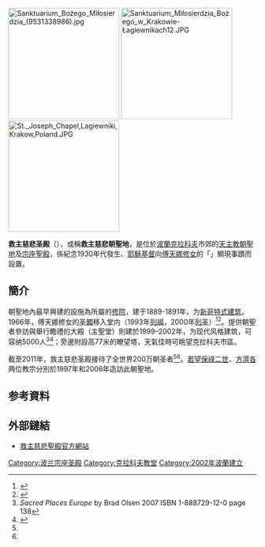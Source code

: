 [[File:Sanktuarium_Bożego_Miłosierdzia_(9531338986).jpg|225px]]
[[File:Sanktuarium_Miłosierdzia_Bożego_w_Krakowie-Łagiewnikach12.JPG|225px]]
[[File:St._Joseph_Chapel,Lagiewniki,Krakow,Poland.JPG|225px]]

'''救主慈悲圣殿'''（{{lang-pl|Sanktuarium Bożego Miłosierdzia}}），或稱'''救主慈悲朝聖地'''，是位於[[波蘭|波蘭]][[克拉科夫|克拉科夫]]市郊{{link-pl|瓦蓋夫尼基 (克拉科夫)|Łagiewniki (Kraków)|瓦蓋夫尼基}}的[[天主教|天主教]][[朝聖地|朝聖地]]及[[宗座聖殿|宗座聖殿]]，係紀念1930年代發生、[[耶穌基督|耶穌基督]]向[[玛利亚·傅天娜·克瓦尔斯卡|傅天娜修女]]的「{{link-en|救主慈悲|Divine Mercy}}」顯現事蹟而設置。

== 簡介 ==
朝聖地內最早興建的設施為{{link-en|仁慈之母女修會|Congregation of the Sisters of Our Lady of Mercy}}所屬的[[修院|修院]]，建于1889-1891年，为[[新哥特式建筑|新哥特式建筑]]。1966年，傅天娜修女的[[圣髑|圣髑]]移入堂内（1993年[[列福|列福]]，2000年[[列圣|列圣]]）<ref name="vatican-1">{{Cite web |url=http://www.vatican.va/holy_father/john_paul_ii/homilies/2002/documents/hf_jp-ii_hom_20020817_shrine-divine-mercy_en.html |title=Vatican website: ''Dedication of the Shrine of Divine Mercy Kraków-Łagiewniki August 2002'' |accessdate=2015-01-26 |archive-date=2011-11-05 |archive-url=https://web.archive.org/web/20111105015109/http://www.vatican.va/holy_father/john_paul_ii/homilies/2002/documents/hf_jp-ii_hom_20020817_shrine-divine-mercy_en.html |dead-url=no }}</ref><ref name="vatican-2">{{Cite web |url=http://www.vatican.va/holy_father/john_paul_ii/travels/documents/hf_jp-ii_spe_07061997_sr-faustina_en.html |title=Vatican website: ''Apostolic Journey address by Pope John Paul II at the Shrine, June 7 1997'' |accessdate=2015-01-26 |archive-date=2011-11-10 |archive-url=https://web.archive.org/web/20111110071523/http://www.vatican.va/holy_father/john_paul_ii/travels/documents/hf_jp-ii_spe_07061997_sr-faustina_en.html |dead-url=no }}</ref>。提供朝聖者參訪與舉行瞻禮的大殿（主聖堂）則建於1999–2002年，为现代风格建筑，可容纳5000人<ref name="Olsen">''Sacred Places Europe'' by Brad Olsen 2007 ISBN 1-888729-12-0 page 138</ref><ref name="Meera">{{cite book | url=http://books.google.ca/books?id=glrLioBQ3QkC&pg=PA53&dq=%2251.+Basilica+of+Divine+Mercy%22&hl=en&ei=GQ4XTq7iIZLSiAKPpqHSBQ&sa=X&oi=book_result&ct=result&resnum=1&ved=0CDAQ6AEwAA#v=onepage&q=%2251.%20Basilica%20of%20Divine%20Mercy%22&f=false | title=Sacred Travels: 274 Places to Find Joy, Seek Solace, and Learn to Live More Fully | publisher=Adams Media | year=2011 | accessdate=July 9, 2011 | author=Lester Meera | page=53 | isbn=1-4405-2489-0 | archive-url=https://web.archive.org/web/20121111004429/http://books.google.ca/books?id=glrLioBQ3QkC&pg=PA53&dq=%2251.+Basilica+of+Divine+Mercy%22&hl=en&ei=GQ4XTq7iIZLSiAKPpqHSBQ&sa=X&oi=book_result&ct=result&resnum=1&ved=0CDAQ6AEwAA#v=onepage&q=%2251.%20Basilica%20of%20Divine%20Mercy%22&f=false | archive-date=2012-11-11 | dead-url=yes }}</ref>；旁邊附設高77米的瞭望塔，天氣佳時可眺望克拉科夫市區。

截至2011年，救主慈悲圣殿接待了全世界200万朝圣者<ref name="Meera" /><ref name="Olsen" />。[[若望保祿二世|若望保祿二世]]、[[方濟各_(教宗)|方濟各]]两位教宗分別於1997年和2006年造訪此朝聖地。

== 参考資料 ==
{{commonscat|The Sanctuary of the Divine Mercy in Kraków-Łagiewniki}}
{{Reflist}}
{{coord|50|01|12|N|19|56|15|E|type:city_source:kolossus-plwiki|display=title}}

== 外部鏈結 ==
* [http://www.milosierdzie.pl/ 救主慈悲聖殿官方網站] {{Wayback|url=http://www.milosierdzie.pl/ |date=20100227090456 }}

{{波兰宗座圣殿}}
[[Category:波兰宗座圣殿|Category:波兰宗座圣殿]]
[[Category:克拉科夫教堂|Category:克拉科夫教堂]]
[[Category:2002年波蘭建立|Category:2002年波蘭建立]]
